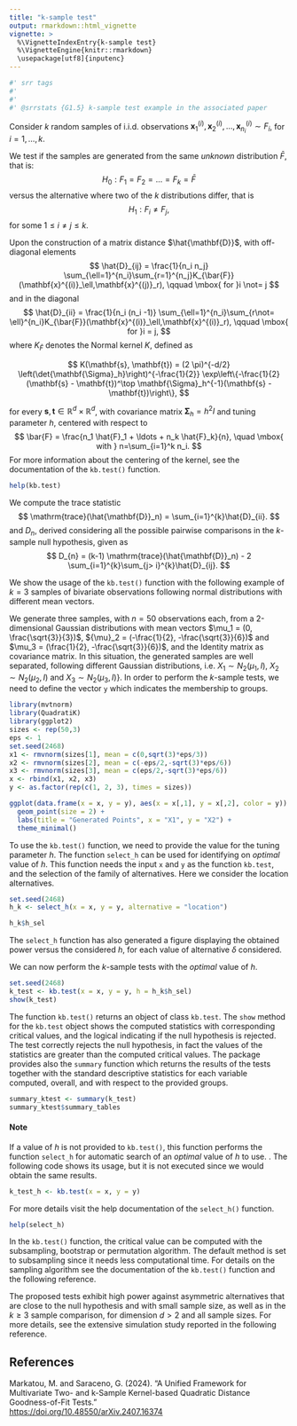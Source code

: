 ---
title: "k-sample test"
output: rmarkdown::html_vignette
vignette: >
  %\VignetteIndexEntry{k-sample test}
  %\VignetteEngine{knitr::rmarkdown}
  \usepackage[utf8]{inputenc}
---
```{r srr-tags, eval = FALSE, echo = FALSE}
#' srr tags
#' 
#' 
#' @srrstats {G1.5} k-sample test example in the associated paper
```            


Consider $k$ random samples of i.i.d. observations 
$\mathbf{x}^{(i)}_1, \mathbf{x}^{(i)}_{2}, \ldots, \mathbf{x}^{(i)}_{n_i} \sim F_i$, for $i = 1, \ldots, k$. 

We test if the samples are generated from the same *unknown* distribution $\bar{F}$, that is:
$$
H_0: F_1 = F_2 = \ldots = F_k = \bar{F}
$$
versus the alternative where two of the $k$ distributions differ, that is
$$
H_1: F_i \not = F_j,
$$
for some $1 \le i \not = j \le k$.

Upon the construction of a matrix distance $\hat{\mathbf{D}}$, with off-diagonal elements 
$$
	\hat{D}_{ij} = \frac{1}{n_i n_j} \sum_{\ell=1}^{n_i}\sum_{r=1}^{n_j}K_{\bar{F}}(\mathbf{x}^{(i)}_\ell,\mathbf{x}^{(j)}_r), \qquad \mbox{ for }i \not= j
$$
and in the diagonal
$$	
\hat{D}_{ii} = \frac{1}{n_i (n_i -1)} \sum_{\ell=1}^{n_i}\sum_{r\not= \ell}^{n_i}K_{\bar{F}}(\mathbf{x}^{(i)}_\ell,\mathbf{x}^{(i)}_r), \qquad \mbox{ for }i = j,
$$
where $K_{\bar{F}}$ denotes the Normal kernel $K$, defined as

$$
K(\mathbf{s}, \mathbf{t}) = (2 \pi)^{-d/2} 
\left(\det{\mathbf{\Sigma}_h}\right)^{-\frac{1}{2}}  
\exp\left\{-\frac{1}{2}(\mathbf{s} - \mathbf{t})^\top 
\mathbf{\Sigma}_h^{-1}(\mathbf{s} - \mathbf{t})\right\},
$$

for every $\mathbf{s}, \mathbf{t} \in \mathbb{R}^d \times 
\mathbb{R}^d$, with covariance matrix $\mathbf{\Sigma}_h = h^2 I$ and
tuning parameter $h$, centered with respect to 
$$
\bar{F} = \frac{n_1 \hat{F}_1 + \ldots + n_k \hat{F}_k}{n}, \quad \mbox{ with } n=\sum_{i=1}^k n_i.
$$
For more information about the centering of the kernel, see the documentation of the ``kb.test()`` function.
```{r eval=FALSE} 
help(kb.test) 
```
We compute the trace statistic
$$	
\mathrm{trace}(\hat{\mathbf{D}}_n) =  \sum_{i=1}^{k}\hat{D}_{ii}.
$$
and $D_n$, derived considering all the possible pairwise comparisons in the $k$-sample null hypothesis, given as
$$	
D_{n} = (k-1) \mathrm{trace}(\hat{\mathbf{D}}_n) - 2 \sum_{i=1}^{k}\sum_{j> i}^{k}\hat{D}_{ij}.
$$

We show the usage of the ``kb.test()`` function with the following example of $k=3$ samples of bivariate observations following normal distributions with different mean vectors. 

We generate three samples, with $n=50$ observations each, from a 2-dimensional Gaussian distributions with mean vectors $\mu_1 = (0, \frac{\sqrt{3}}{3})$, ${\mu}_2 = (-\frac{1}{2}, -\frac{\sqrt{3}}{6})$ and $\mu_3 = (\frac{1}{2}, -\frac{\sqrt{3}}{6})$, and the Identity matrix as covariance matrix. In this situation, the generated samples are well separated, following different Gaussian distributions, i.e. $X_1 \sim N_2(\mu_1, I)$, $X_2 \sim N_2(\mu_2, I)$ and $X_3 \sim N_2(\mu_3, I)$}. 
In order to perform the $k$-sample tests, we need to define the vector ``y`` which  indicates the membership to groups.  
```{r, message=FALSE, warning=FALSE}
library(mvtnorm)
library(QuadratiK)
library(ggplot2)
sizes <- rep(50,3)
eps <- 1
set.seed(2468)
x1 <- rmvnorm(sizes[1], mean = c(0,sqrt(3)*eps/3))
x2 <- rmvnorm(sizes[2], mean = c(-eps/2,-sqrt(3)*eps/6))
x3 <- rmvnorm(sizes[3], mean = c(eps/2,-sqrt(3)*eps/6))
x <- rbind(x1, x2, x3)
y <- as.factor(rep(c(1, 2, 3), times = sizes))
```
```{r fig.width=6, fig.height=4}
ggplot(data.frame(x = x, y = y), aes(x = x[,1], y = x[,2], color = y)) +
  geom_point(size = 2) +
  labs(title = "Generated Points", x = "X1", y = "X2") +
  theme_minimal()
```

To use the ``kb.test()`` function, we need to provide the value for the tuning parameter $h$. The function ``select_h`` can be used for identifying on *optimal* value of $h$. This function needs the input ``x`` and ``y`` as the function ``kb.test``, and the selection of the family of alternatives. Here we consider the location alternatives. 
```{r fig.width=6, fig.height=4}
set.seed(2468)
h_k <- select_h(x = x, y = y, alternative = "location")
```
```{r}
h_k$h_sel
```
The ``select_h`` function has also generated a figure displaying the obtained power versus the considered $h$, for each value of alternative $\delta$ considered.

We can now perform the $k$-sample tests with the *optimal* value of $h$. 
```{r}
set.seed(2468)
k_test <- kb.test(x = x, y = y, h = h_k$h_sel)
show(k_test)
```
The function ``kb.test()`` returns an object of class ``kb.test``.
The ``show`` method for the ``kb.test`` object shows the computed statistics with corresponding critical values, and the logical indicating if the null hypothesis is rejected. 
The test correctly rejects the null hypothesis, in fact the values of the statistics are greater than the computed critical values. 
The package provides also the ``summary`` function which returns the results of the tests together with the standard descriptive statistics for each variable computed, overall, and with respect to the provided groups. 
```{r}
summary_ktest <- summary(k_test)
summary_ktest$summary_tables
```

#### Note

If a value of $h$ is not provided to ``kb.test()``, this function performs the function ``select_h`` for automatic search of an *optimal* value of $h$ to use. . The following code shows its usage, but it is not executed since we would obtain the same results.
```{r eval=FALSE}
k_test_h <- kb.test(x = x, y = y)
```
For more details visit the help documentation of the ``select_h()`` function.
```{r eval=FALSE} 
help(select_h) 
```

In the ``kb.test()`` function, the critical value can be computed with the subsampling, bootstrap or permutation algorithm. The default method is set to subsampling since it needs less computational time. For details on the sampling algorithm see the documentation of the ``kb.test()`` function and the following reference.

The proposed tests exhibit high power against asymmetric alternatives that are close to the null hypothesis and with small sample size, as well as in the $k \ge 3$ sample comparison, for dimension $d>2$ and all sample sizes. For more details, see the extensive simulation study reported in the following reference.

## References

Markatou, M. and Saraceno, G. (2024). “A Unified Framework for 
Multivariate Two- and k-Sample Kernel-based Quadratic Distance 
Goodness-of-Fit Tests.”  
[https://doi.org/10.48550/arXiv.2407.16374](https://doi.org/10.48550/arXiv.2407.16374)

